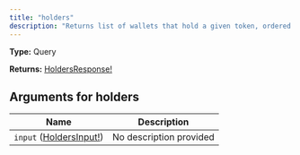 ```yaml
---
title: "holders"
description: "Returns list of wallets that hold a given token, ordered by holdings descending. Also has the unique count of holders for that token"
---
```


**Type:** Query

**Returns:** [HoldersResponse!](/api-reference/types/holdersresponse)

## Arguments for holders

| Name | Description |
|------|-------------|
| `input` ([HoldersInput!](/api-reference/types/holdersinput)) | No description provided |

